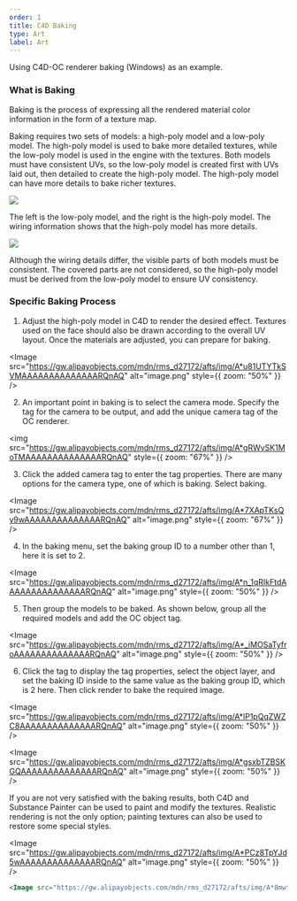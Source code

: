 ```yaml
---
order: 1
title: C4D Baking
type: Art
label: Art
---
```


Using C4D-OC renderer baking (Windows) as an example.

### What is Baking

Baking is the process of expressing all the rendered material color information in the form of a texture map.

Baking requires two sets of models: a high-poly model and a low-poly model. The high-poly model is used to bake more detailed textures, while the low-poly model is used in the engine with the textures. Both models must have consistent UVs, so the low-poly model is created first with UVs laid out, then detailed to create the high-poly model. The high-poly model can have more details to bake richer textures.

<Image src="https://gw.alipayobjects.com/mdn/rms_d27172/afts/img/A*pbduQosyOJwAAAAAAAAAAAAAARQnAQ" />

The left is the low-poly model, and the right is the high-poly model. The wiring information shows that the high-poly model has more details.

<Image src="https://gw.alipayobjects.com/mdn/rms_d27172/afts/img/A*SgbzSKngA2IAAAAAAAAAAAAAARQnAQ" />

Although the wiring details differ, the visible parts of both models must be consistent. The covered parts are not considered, so the high-poly model must be derived from the low-poly model to ensure UV consistency.

### Specific Baking Process

1. Adjust the high-poly model in C4D to render the desired effect. Textures used on the face should also be drawn according to the overall UV layout. Once the materials are adjusted, you can prepare for baking.

<Image src="https://gw.alipayobjects.com/mdn/rms_d27172/afts/img/A*u81UTYTkSVMAAAAAAAAAAAAAARQnAQ" alt="image.png" style={{ zoom: "50%" }} />

2. An important point in baking is to select the camera mode. Specify the tag for the camera to be output, and add the unique camera tag of the OC renderer.

<img src="https://gw.alipayobjects.com/mdn/rms_d27172/afts/img/A*gRWvSK1MoTMAAAAAAAAAAAAAARQnAQ" style={{ zoom: "67%" }} />

3. Click the added camera tag to enter the tag properties. There are many options for the camera type, one of which is baking. Select baking.

<Image src="https://gw.alipayobjects.com/mdn/rms_d27172/afts/img/A*7XApTKsQy9wAAAAAAAAAAAAAARQnAQ" alt="image.png" style={{ zoom: "67%" }} />

4. In the baking menu, set the baking group ID to a number other than 1, here it is set to 2.

<Image src="https://gw.alipayobjects.com/mdn/rms_d27172/afts/img/A*n_1qRIkFtdAAAAAAAAAAAAAAARQnAQ" alt="image.png" style={{ zoom: "50%" }} />

5. Then group the models to be baked. As shown below, group all the required models and add the OC object tag.

<Image src="https://gw.alipayobjects.com/mdn/rms_d27172/afts/img/A*_iMOSaTyfroAAAAAAAAAAAAAARQnAQ" alt="image.png" style={{ zoom: "50%" }} />

6. Click the tag to display the tag properties, select the object layer, and set the baking ID inside to the same value as the baking group ID, which is 2 here. Then click render to bake the required image.

<Image src="https://gw.alipayobjects.com/mdn/rms_d27172/afts/img/A*lP1pQqZWZC8AAAAAAAAAAAAAARQnAQ" alt="image.png" style={{ zoom: "50%" }} />

<Image src="https://gw.alipayobjects.com/mdn/rms_d27172/afts/img/A*gsxbTZBSKGQAAAAAAAAAAAAAARQnAQ" alt="image.png" style={{ zoom: "50%" }} />

If you are not very satisfied with the baking results, both C4D and Substance Painter can be used to paint and modify the textures. Realistic rendering is not the only option; painting textures can also be used to restore some special styles.

<Image src="https://gw.alipayobjects.com/mdn/rms_d27172/afts/img/A*PCz8TpYJd5wAAAAAAAAAAAAAARQnAQ" alt="image.png" style={{ zoom: "50%" }} />

```markdown
<Image src="https://gw.alipayobjects.com/mdn/rms_d27172/afts/img/A*8mwtRY6YdiIAAAAAAAAAAAAAARQnAQ" alt="image.png" style={{ zoom: "50%" }} />
```
